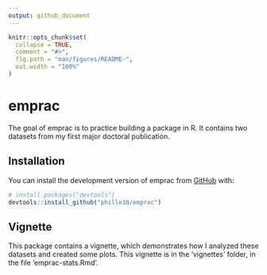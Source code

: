 ```yaml
---
output: github_document
---
```


<!-- README.md is generated from README.Rmd. Please edit that file -->

```r
knitr::opts_chunk$set(
  collapse = TRUE,
  comment = "#>",
  fig.path = "man/figures/README-",
  out.width = "100%"
)
```

# emprac

<!-- badges: start -->
<!-- badges: end -->

The goal of emprac is to practice building a package in R. It contains two datasets from my first major doctoral publication.

## Installation

You can install the development version of emprac from [GitHub](https://github.com/) with:

```r
# install.packages("devtools")
devtools::install_github("phille10/emprac")
```

## Vignette

This package contains a vignette, which demonstrates how I analyzed these datasets and created some plots. This vignette is in the 'vignettes' folder, in the file 'emprac-stats.Rmd'.

